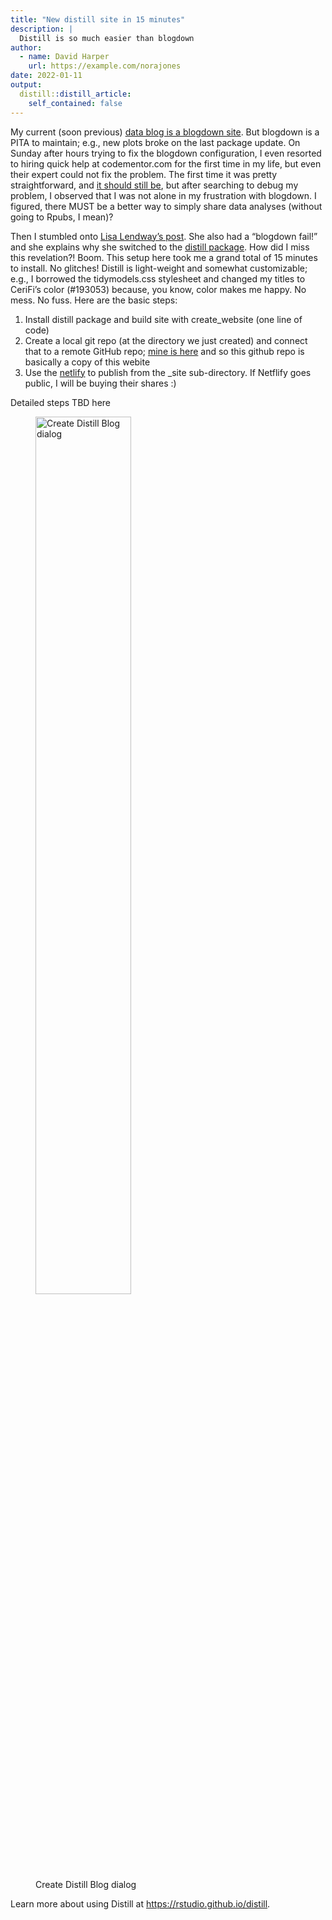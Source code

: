 ```yaml
---
title: "New distill site in 15 minutes"
description: |
  Distill is so much easier than blogdown
author:
  - name: David Harper
    url: https://example.com/norajones
date: 2022-01-11
output:
  distill::distill_article:
    self_contained: false
---
```


My current (soon previous) [data blog is a blogdown site](https://www.davidsdatablog.com/). But blogdown is a PITA to maintain; e.g., new plots broke on the last package update. On Sunday after hours trying to fix the blogdown configuration, I even resorted to hiring quick help at codementor.com for the first time in my life, but even their expert could not fix the problem. The first time it was pretty straightforward, and [it should still be](https://www.apreshill.com/blog/2020-12-new-year-new-blogdown/), but after searching to debug my problem, I observed that I was not alone in my frustration with blogdown. I figured, there MUST be a better way to simply share data analyses (without going to Rpubs, I mean)?

Then I stumbled onto [Lisa Lendway's post](https://distillery.rbind.io/posts/2021-02-08-distill-it-down/). She also had a "blogdown fail!" and she explains why she switched to the [distill package](https://pkgs.rstudio.com/distill/). How did I miss this revelation?! Boom. This setup here took me a grand total of 15 minutes to install. No glitches! Distill is light-weight and somewhat customizable; e.g., I  borrowed the tidymodels.css stylesheet and changed my titles to CeriFi's color (#193053) because, you know, color makes me happy. No mess. No fuss. Here are the basic steps:

1. Install distill package and build site with create_website (one line of code)
2. Create a local git repo (at the directory we just created) and connect that to a remote GitHub repo; [mine is here](https://github.com/bionicturtle/dh-data) and so this github repo is basically a copy of this webite
3. Use the [netlify](https://www.netlify.com/) to publish from the _site sub-directory. If Netflify goes public, I will be buying their shares :)


Detailed steps TBD here

![Create Distill Blog dialog](new-project-distill-blog.png){width=60%}



Learn more about using Distill at <https://rstudio.github.io/distill>.


